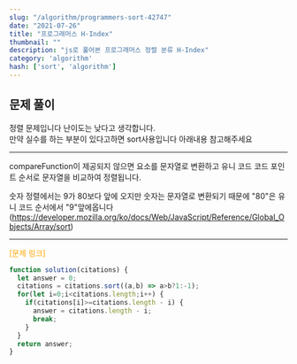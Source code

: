 ```yaml
---
slug: "/algorithm/programmers-sort-42747"
date: "2021-07-26"
title: "프로그래머스 H-Index"
thumbnail: ""
description: "js로 풀어본 프로그래머스 정렬 분류 H-Index"
category: 'algorithm'
hash: ['sort', 'algorithm']
---
```


## 문제 풀이

정렬 문제입니다 난이도는 낮다고 생각합니다.<br/>
만약 실수를 하는 부분이 있다고하면 sort사용입니다 아래내용 참고해주세요<br/>

---
compareFunction이 제공되지 않으면 요소를 문자열로 변환하고 유니 코드 코드 포인트 순서로 문자열을 비교하여 정렬됩니다.

숫자 정렬에서는 9가 80보다 앞에 오지만 숫자는 문자열로 변환되기 때문에 "80"은 유니 코드 순서에서 "9"앞에옵니다
<a href="https://developer.mozilla.org/ko/docs/Web/JavaScript/Reference/Global_Objects/Array/sort"
style="text-decoration: none;">
(https://developer.mozilla.org/ko/docs/Web/JavaScript/Reference/Global_Objects/Array/sort)
</a>

---

<a href="https://programmers.co.kr/learn/courses/30/lessons/42747"
style="color: orange;text-decoration: none;">
[문제 링크]
</a>

```javascript
function solution(citations) {
  let answer = 0;
  citations = citations.sort((a,b) => a>b?1:-1);
  for(let i=0;i<citations.length;i++) {
    if(citations[i]>=citations.length - i) {
      answer = citations.length - i;
      break;
    }
  }
  return answer;
}
```
